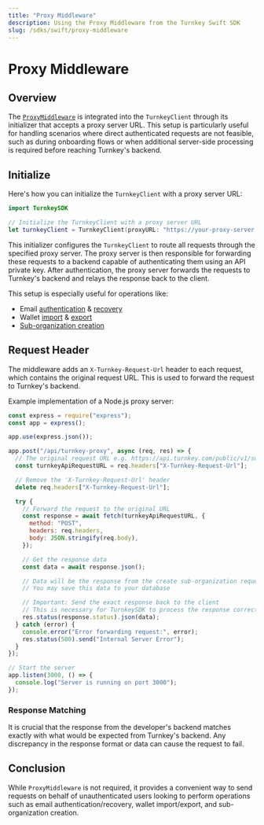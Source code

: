 ```yaml
---
title: "Proxy Middleware"
description: Using the Proxy Middleware from the Turnkey Swift SDK
slug: /sdks/swift/proxy-middleware
---
```


# Proxy Middleware

## Overview

The [`ProxyMiddleware`](/Sources/Middleware/ProxyMiddleware.swift) is integrated into the `TurnkeyClient` through its initializer that accepts a proxy server URL. This setup is particularly useful for handling scenarios where direct authenticated requests are not feasible, such as during onboarding flows or when additional server-side processing is required before reaching Turnkey's backend.

## Initialize

Here's how you can initialize the `TurnkeyClient` with a proxy server URL:

```swift
import TurnkeySDK

// Initialize the TurnkeyClient with a proxy server URL
let turnkeyClient = TurnkeyClient(proxyURL: "https://your-proxy-server.com/api/turnkey-proxy")
```

This initializer configures the `TurnkeyClient` to route all requests through the specified proxy server. The proxy server is then responsible for forwarding these requests to a backend capable of authenticating them using an API private key. After authentication, the proxy server forwards the requests to Turnkey's backend and relays the response back to the client.

This setup is especially useful for operations like:

- Email [authentication](/features/email-auth) & [recovery](/features/email-recovery)
- Wallet [import](/features/import-wallets) & [export](/features/export-wallets)
- [Sub-organization creation](/concepts/sub-organizations#creating-sub-organizations)

## Request Header

The middleware adds an `X-Turnkey-Request-Url` header to each request, which contains the original request URL. This is used to forward the request to Turnkey's backend.

Example implementation of a Node.js proxy server:

```javascript
const express = require("express");
const app = express();

app.use(express.json());

app.post("/api/turnkey-proxy", async (req, res) => {
  // The original request URL e.g. https://api.turnkey.com/public/v1/submit/create_sub_organization
  const turnkeyApiRequestURL = req.headers["X-Turnkey-Request-Url"];

  // Remove the 'X-Turnkey-Request-Url' header
  delete req.headers["X-Turnkey-Request-Url"];

  try {
    // Forward the request to the original URL
    const response = await fetch(turnkeyApiRequestURL, {
      method: "POST",
      headers: req.headers,
      body: JSON.stringify(req.body),
    });

    // Get the response data
    const data = await response.json();

    // Data will be the response from the create sub-organization request
    // You may save this data to your database

    // Important: Send the exact response back to the client
    // This is necessary for TurnkeySDK to process the response correctly
    res.status(response.status).json(data);
  } catch (error) {
    console.error("Error forwarding request:", error);
    res.status(500).send("Internal Server Error");
  }
});

// Start the server
app.listen(3000, () => {
  console.log("Server is running on port 3000");
});
```

### Response Matching

It is crucial that the response from the developer's backend matches exactly with what would be expected from Turnkey's backend. Any discrepancy in the response format or data can cause the request to fail.

## Conclusion

While `ProxyMiddleware` is not required, it provides a convenient way to send requests on behalf of unauthenticated users looking to perform operations such as email authentication/recovery, wallet import/export, and sub-organization creation.

